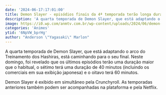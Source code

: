 ```yaml
---
date: '2024-06-17:17:01:00'
title: Demon Slayer - episódios finais da 4ª temporada terão longa duração
description: 'A quarta temporada de Demon Slayer, que está adaptando o arco do Treinamento dos Hashiras, está caminhando para o seu final. Neste domingo, foi revelado que os últimos episódios terão uma duração maior que o habitual, o sétimo terá uma duração de 40 minutos (incluindo os comerciais em sua exibição japonesa) e o oitavo terá 60 minutos.'
image: https://i0.wp.com/anmtv.com.br/wp-content/uploads/2024/06/demon-slayer-hashira-trainig-1-1.jpg?w=800&ssl=1
categories: 'Animes'
ytid: '6NpVW_bprHg'
author: "Anderson \"Yagasaki\" Marlon"
---
```


A quarta temporada de Demon Slayer, que está adaptando o arco do Treinamento dos Hashiras, está caminhando para o seu final. Neste domingo, foi revelado que os últimos episódios terão uma duração maior que o habitual, o sétimo terá uma duração de 40 minutos (incluindo os comerciais em sua exibição japonesa) e o oitavo terá 60 minutos.

Demon Slayer é exibido em simultâneo pela Crunchyroll. As temporadas anteriores também podem ser acompanhadas na plataforma e pela Netflix.
